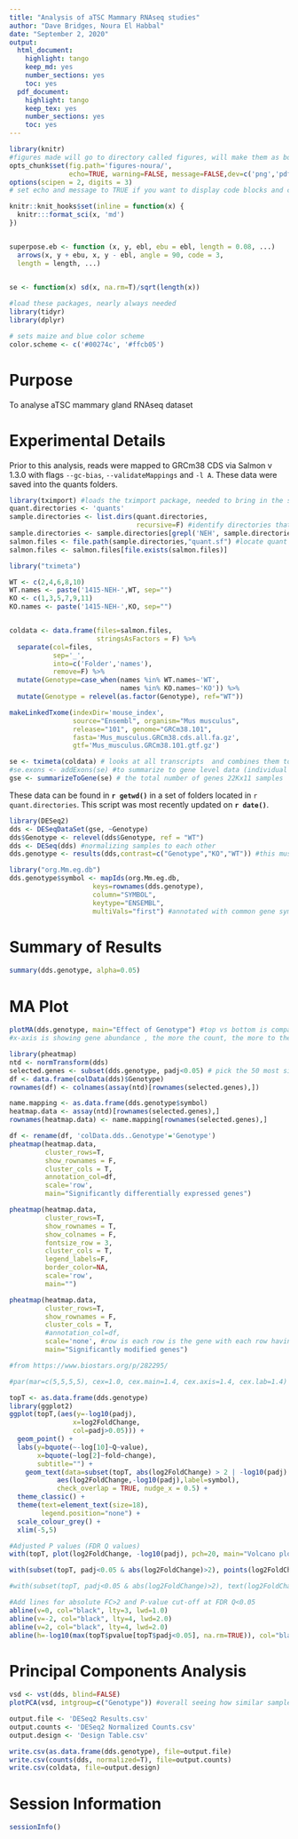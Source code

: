 ```yaml
---
title: "Analysis of aTSC Mammary RNAseq studies"
author: "Dave Bridges, Noura El Habbal"
date: "September 2, 2020"
output:
  html_document:
    highlight: tango
    keep_md: yes
    number_sections: yes
    toc: yes
  pdf_document:
    highlight: tango
    keep_tex: yes
    number_sections: yes
    toc: yes
---
```


```r
library(knitr)
#figures made will go to directory called figures, will make them as both png and pdf files 
opts_chunk$set(fig.path='figures-noura/',
               echo=TRUE, warning=FALSE, message=FALSE,dev=c('png','pdf'))
options(scipen = 2, digits = 3)
# set echo and message to TRUE if you want to display code blocks and code output respectively

knitr::knit_hooks$set(inline = function(x) {
  knitr:::format_sci(x, 'md')
})


superpose.eb <- function (x, y, ebl, ebu = ebl, length = 0.08, ...)
  arrows(x, y + ebu, x, y - ebl, angle = 90, code = 3,
  length = length, ...)

  
se <- function(x) sd(x, na.rm=T)/sqrt(length(x))

#load these packages, nearly always needed
library(tidyr)
library(dplyr)

# sets maize and blue color scheme
color.scheme <- c('#00274c', '#ffcb05')
```

# Purpose

To analyse aTSC mammary gland RNAseq dataset

# Experimental Details

Prior to this analysis, reads were mapped to GRCm38 CDS via Salmon v 1.3.0 with flags `--gc-bias`, `--validateMappings` and `-l A`.  These data were saved into the quants folders.

```r
library(tximport) #loads the tximport package, needed to bring in the salmon files
quant.directories <- 'quants'
sample.directories <- list.dirs(quant.directories, 
                                recursive=F) #identify directories that contain salmon output
sample.directories <- sample.directories[grepl('NEH', sample.directories)] #only noura samples
salmon.files <- file.path(sample.directories,"quant.sf") #locate quant files for each directory
salmon.files <- salmon.files[file.exists(salmon.files)]

library("tximeta")

WT <- c(2,4,6,8,10)
WT.names <- paste('1415-NEH-',WT, sep="")
KO <- c(1,3,5,7,9,11)
KO.names <- paste('1415-NEH-',KO, sep="")


coldata <- data.frame(files=salmon.files, 
                      stringsAsFactors = F) %>%
  separate(col=files,
           sep='_',
           into=c('Folder','names'),
           remove=F) %>%
  mutate(Genotype=case_when(names %in% WT.names~'WT',
                            names %in% KO.names~'KO')) %>%
  mutate(Genotype = relevel(as.factor(Genotype), ref="WT"))

makeLinkedTxome(indexDir='mouse_index',
                source="Ensembl", organism="Mus musculus",
                release="101", genome="GRCm38.101",
                fasta='Mus_musculus.GRCm38.cds.all.fa.gz',
                gtf='Mus_musculus.GRCm38.101.gtf.gz')

se <- tximeta(coldata) # looks at all transcripts  and combines them together
#se.exons <- addExons(se) #to summarize to gene level data (individual exons, not done yet)
gse <- summarizeToGene(se) # the total number of genes 22Kx11 samples
```

These data can be found in **`r getwd()`** in a set of folders located in `r quant.directories`. This script was most recently updated on **`r date()`**.

```r
library(DESeq2)
dds <- DESeqDataSet(gse, ~Genotype)
dds$Genotype <- relevel(dds$Genotype, ref = "WT")
dds <- DESeq(dds) #normalizing samples to each other
dds.genotype <- results(dds,contrast=c("Genotype","KO","WT")) #this must be column - numerator - denominator

library("org.Mm.eg.db")
dds.genotype$symbol <- mapIds(org.Mm.eg.db,
                     keys=rownames(dds.genotype),
                     column="SYMBOL",
                     keytype="ENSEMBL",
                     multiVals="first") #annotated with common gene symbols
```

# Summary of Results

```r
summary(dds.genotype, alpha=0.05)
```

# MA Plot

```r
plotMA(dds.genotype, main="Effect of Genotype") #top vs bottom is comparing the 2 genotypes KO vs WT differences, 0x-axis means there is no difference in that gene's expression 
#x-axis is showing gene abundance , the more the count, the more to the right the dot will be 
```

```r
library(pheatmap)
ntd <- normTransform(dds)
selected.genes <- subset(dds.genotype, padj<0.05) # pick the 50 most significantly changed genes (up vs down)
df <- data.frame(colData(dds)$Genotype)
rownames(df) <- colnames(assay(ntd)[rownames(selected.genes),])

name.mapping <- as.data.frame(dds.genotype$symbol)
heatmap.data <- assay(ntd)[rownames(selected.genes),]
rownames(heatmap.data) <- name.mapping[rownames(selected.genes),]

df <- rename(df, 'colData.dds..Genotype'='Genotype')
pheatmap(heatmap.data,
         cluster_rows=T,
         show_rownames = F,
         cluster_cols = T,
         annotation_col=df,
         scale='row',
         main="Significantly differentially expressed genes")

pheatmap(heatmap.data,
         cluster_rows=T,
         show_rownames = T,
         show_colnames = F,
         fontsize_row = 3,
         cluster_cols = T,
         legend_labels=F,
         border_color=NA,
         scale='row',
         main="")

pheatmap(heatmap.data,
         cluster_rows=T,
         show_rownames = F,
         cluster_cols = T,
         #annotation_col=df,
         scale='none', #row is each row is the gene with each row having the same average value, normalized. In scale none, each row is still a ngene but no longer with normalized expression, harder to see since genes have different expression levels 
         main="Significantly modified genes")
```

```r
#from https://www.biostars.org/p/282295/

#par(mar=c(5,5,5,5), cex=1.0, cex.main=1.4, cex.axis=1.4, cex.lab=1.4)

topT <- as.data.frame(dds.genotype)
library(ggplot2)
ggplot(topT,(aes(y=-log10(padj),
                x=log2FoldChange,
                col=padj>0.05))) +
  geom_point() +
  labs(y=bquote(~-log[10]~Q~value),
       x=bquote(~log[2]~fold~change),
       subtitle="") +
    geom_text(data=subset(topT, abs(log2FoldChange) > 2 | -log10(padj) > 2.5),
            aes(log2FoldChange,-log10(padj),label=symbol),
            check_overlap = TRUE, nudge_x = 0.5) +
  theme_classic() +
  theme(text=element_text(size=18),
        legend.position="none") +
  scale_colour_grey() +
  xlim(-5,5)

#Adjusted P values (FDR Q values)
with(topT, plot(log2FoldChange, -log10(padj), pch=20, main="Volcano plot", cex=1.0, xlab=bquote(~log[2]~fold~change), ylab=bquote(~-log[10]~Q~value)))

with(subset(topT, padj<0.05 & abs(log2FoldChange)>2), points(log2FoldChange, -log10(padj), pch=20, col="red", cex=0.5))

#with(subset(topT, padj<0.05 & abs(log2FoldChange)>2), text(log2FoldChange, -log10(padj), labels=subset(rownames(topT), topT$padj<0.05 & abs(topT$log2FoldChange)>2), cex=0.8, pos=3))

#Add lines for absolute FC>2 and P-value cut-off at FDR Q<0.05
abline(v=0, col="black", lty=3, lwd=1.0)
abline(v=-2, col="black", lty=4, lwd=2.0)
abline(v=2, col="black", lty=4, lwd=2.0)
abline(h=-log10(max(topT$pvalue[topT$padj<0.05], na.rm=TRUE)), col="black", lty=4, lwd=2.0)
```

# Principal Components Analysis

```r
vsd <- vst(dds, blind=FALSE)
plotPCA(vsd, intgroup=c("Genotype")) #overall seeing how similar samples are to each other, across sample variance, this is not due to genotype since the genotypes are not clustered alone in two separate clusters
```

```r
output.file <- 'DESeq2 Results.csv'
output.counts <- 'DESeq2 Normalized Counts.csv'
output.design <- 'Design Table.csv'

write.csv(as.data.frame(dds.genotype), file=output.file)
write.csv(counts(dds, normalized=T), file=output.counts)
write.csv(coldata, file=output.design)
```

# Session Information

```r
sessionInfo()
```
